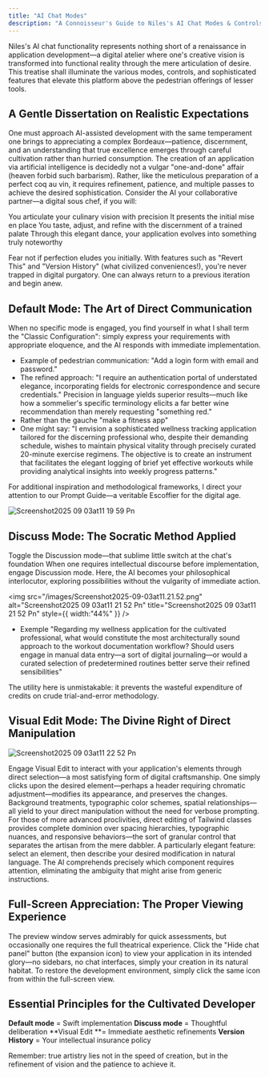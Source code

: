 ```yaml
---
title: "AI Chat Modes"
description: "A Connoisseur's Guide to Niles's AI Chat Modes & Controls"
---
```


Niles's AI chat functionality represents nothing short of a renaissance in application development—a digital atelier where one's creative vision is transformed into functional reality through the mere articulation of desire. This treatise shall illuminate the various modes, controls, and sophisticated features that elevate this platform above the pedestrian offerings of lesser tools.

## A Gentle Dissertation on Realistic Expectations

One must approach AI-assisted development with the same temperament one brings to appreciating a complex Bordeaux—patience, discernment, and an understanding that true excellence emerges through careful cultivation rather than hurried consumption.
The creation of an application via artificial intelligence is decidedly not a vulgar "one-and-done" affair (heaven forbid such barbarism). Rather, like the meticulous preparation of a perfect coq au vin, it requires refinement, patience, and multiple passes to achieve the desired sophistication.
Consider the AI your collaborative partner—a digital sous chef, if you will:

You articulate your culinary vision with precision
It presents the initial mise en place
You taste, adjust, and refine with the discernment of a trained palate
Through this elegant dance, your application evolves into something truly noteworthy

<Note>
  Fear not if perfection eludes you initially. With features such as "Revert This" and "Version History" (what civilized conveniences!), you're never trapped in digital purgatory. One can always return to a previous iteration and begin anew.
</Note>

## Default Mode: The Art of Direct Communication

When no specific mode is engaged, you find yourself in what I shall term the "Classic Configuration": simply express your requirements with appropriate eloquence, and the AI responds with immediate implementation.

- Example of pedestrian communication: "Add a login form with email and password."
- The refined approach: "I require an authentication portal of understated elegance, incorporating fields for electronic correspondence and secure credentials."
  Precision in language yields superior results—much like how a sommelier's specific terminology elicits a far better wine recommendation than merely requesting "something red."
- Rather than the gauche "make a fitness app"
- One might say: "I envision a sophisticated wellness tracking application tailored for the discerning professional who, despite their demanding schedule, wishes to maintain physical vitality through precisely curated 20-minute exercise regimens. The objective is to create an instrument that facilitates the elegant logging of brief yet effective workouts while providing analytical insights into weekly progress patterns."

<Note>
  For additional inspiration and methodological frameworks, I direct your attention to our Prompt Guide—a veritable Escoffier for the digital age.
</Note>

![Screenshot2025 09 03at11 19 59 Pn](/images/Screenshot2025-09-03at11.19.59.png)

## Discuss Mode: The Socratic Method Applied

Toggle the Discussion mode—that sublime little switch at the chat's foundation When one requires intellectual discourse before implementation, engage Discussion mode. Here, the AI becomes your philosophical interlocutor, exploring possibilities without the vulgarity of immediate action.

<img
  src="/images/Screenshot2025-09-03at11.21.52.png"
  alt="Screenshot2025 09 03at11 21 52 Pn"
  title="Screenshot2025 09 03at11 21 52 Pn"
  style={{ width:"44%" }}
/>

- Exemple "Regarding my wellness application for the cultivated professional, what would constitute the most architecturally sound approach to the workout documentation workflow? Should users engage in manual data entry—a sort of digital journaling—or would a curated selection of predetermined routines better serve their refined sensibilities"

<Note>
  The utility here is unmistakable: it prevents the wasteful expenditure of credits on crude trial-and-error methodology.
</Note>

## Visual Edit Mode: The Divine Right of Direct Manipulation

![Screenshot2025 09 03at11 22 52 Pn](/images/Screenshot2025-09-03at11.22.52.png)

Engage Visual Edit to interact with your application's elements through direct selection—a most satisfying form of digital craftsmanship.
One simply clicks upon the desired element—perhaps a header requiring chromatic adjustment—modifies its appearance, and preserves the changes. Background treatments, typographic color schemes, spatial relationships—all yield to your direct manipulation without the need for verbose prompting.
For those of more advanced proclivities, direct editing of Tailwind classes provides complete dominion over spacing hierarchies, typographic nuances, and responsive behaviors—the sort of granular control that separates the artisan from the mere dabbler.
A particularly elegant feature: select an element, then describe your desired modification in natural language. The AI comprehends precisely which component requires attention, eliminating the ambiguity that might arise from generic instructions.

## Full-Screen Appreciation: The Proper Viewing Experience

The preview window serves admirably for quick assessments, but occasionally one requires the full theatrical experience. Click the "Hide chat panel" button (the expansion icon) to view your application in its intended glory—no sidebars, no chat interfaces, simply your creation in its natural habitat.
To restore the development environment, simply click the same icon from within the full-screen view.

## Essential Principles for the Cultivated Developer

**Default mode** = Swift implementation
**Discuss mode** = Thoughtful deliberation
\*\*Visual Edit \*\*= Immediate aesthetic refinements
**Version History** = Your intellectual insurance policy

<Note>
  Remember: true artistry lies not in the speed of creation, but in the refinement of vision and the patience to achieve it.
</Note>
